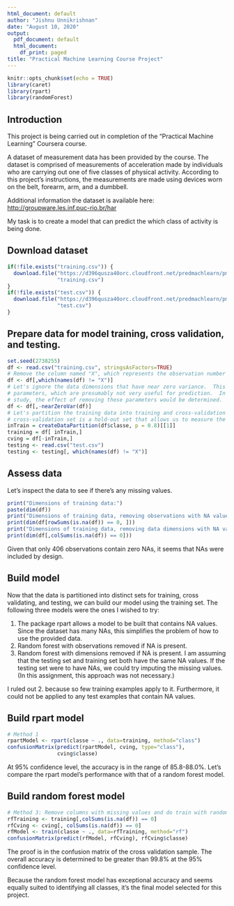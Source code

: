 ---
html_document: default
author: "Jishnu Unnikrishnan"
date: "August 10, 2020"
output:
  pdf_document: default
  html_document:
    df_print: paged
title: "Practical Machine Learning Course Project"
---
  
  ```{r setup, include=FALSE}
knitr::opts_chunk$set(echo = TRUE)
library(caret)
library(rpart)
library(randomForest)
```

## Introduction

This project is being carried out in completion of the "Practical Machine Learning" Coursera course.

A dataset of measurement data has been provided by the course.  The dataset is comprised of measurements of acceleration made by individuals who are carrying out one of five classes of physical activity.  According to this project's instructions, the measurements are made using devices worn on the belt, forearm, arm, and a dumbbell.  

Additional information the dataset is available here: <http://groupware.les.inf.puc-rio.br/har>

My task is to create a model that can predict the which class of activity is being done.

## Download dataset

```{r download_data}
if(!file.exists("training.csv")) {
  download.file("https://d396qusza40orc.cloudfront.net/predmachlearn/pml-training.csv", 
                "training.csv")
}
if(!file.exists("test.csv")) {
  download.file("https://d396qusza40orc.cloudfront.net/predmachlearn/pml-testing.csv", 
                "test.csv")
}
```

## Prepare data for model training, cross validation, and testing.

```{r prepare_data,cache=TRUE}
set.seed(2738255)
df <- read.csv("training.csv", stringsAsFactors=TRUE)
# Remove the column named "X", which represents the observation number and is not relevant to preding outcome
df <- df[,which(names(df) != "X")]
# Let's ignore the data dimensions that have near zero variance.  This eliminates rarely varying
# parameters, which are presumably not very useful for prediction.  In this were a more thorough
# study, the effect of removing these parameters would be determined.
df <- df[,-nearZeroVar(df)]
# Let's partition the training data into training and cross-validation sets.  The
# cross-validation set is a hold-out set that allows us to measure the accuracy of the model.
inTrain = createDataPartition(df$classe, p = 0.8)[[1]]
training = df[ inTrain,]
cving = df[-inTrain,]
testing <- read.csv("test.csv")
testing <- testing[, which(names(df) != "X")]
```

## Assess data

Let's inspect the data to see if there's any missing values.

```{r assessData, cache=TRUE}
print("Dimensions of training data:")
paste(dim(df))
print("Dimensions of training data, removing observations with NA values:")
print(dim(df[rowSums(is.na(df)) == 0, ]))
print("Dimensions of training data, removing data dimensions with NA values:")
print(dim(df[,colSums(is.na(df)) == 0]))
```

Given that only 406 observations contain zero NAs, it seems that NAs were included by design.

## Build model

Now that the data is partitioned into distinct sets for training, cross validating, and testing, we can build our model using the training set.  The following three models were the ones I wished to try:
  
  1. The package rpart allows a model to be built that contains NA values.  Since the dataset has many NAs, this simplifies the problem of how to use the provided data.
2. Random forest with observations removed if NA is present.  
3. Random forest with dimensions removed if NA is present.  I am assuming that the testing set and training set both have the same NA values.  If the testing set were to have NAs, we could try imputing the missing values.  (In this assignment, this approach was not necessary.)

I ruled out 2. because so few training examples apply to it.  Furthermore, it could not be applied to any test examples that contain NA values.

## Build rpart model

```{r buildRpartModel, cache=TRUE}
# Method 1
rpartModel <- rpart(classe ~ ., data=training, method="class")
confusionMatrix(predict(rpartModel, cving, type="class"), 
                cving$classe)
```

At 95% confidence level, the accuracy is in the range of 85.8-88.0%.  Let's compare the rpart model's performance with that of a random forest model.

## Build random forest model

```{r buildRFModel, cache=TRUE}
# Method 3: Remove columns with missing values and do train with random forest method
rfTraining <- training[,colSums(is.na(df)) == 0]
rfCving <- cving[, colSums(is.na(df)) == 0]
rfModel <- train(classe ~ ., data=rfTraining, method="rf")
confusionMatrix(predict(rfModel, rfCving), rfCving$classe)
```

The proof is in the confusion matrix of the cross validation sample.  The overall accuracy is determined to be greater than 99.8% at the 95% confidence level.  

Because the random forest model has exceptional accuracy and seems equally suited to identifying all classes, it's the final model selected for this project.